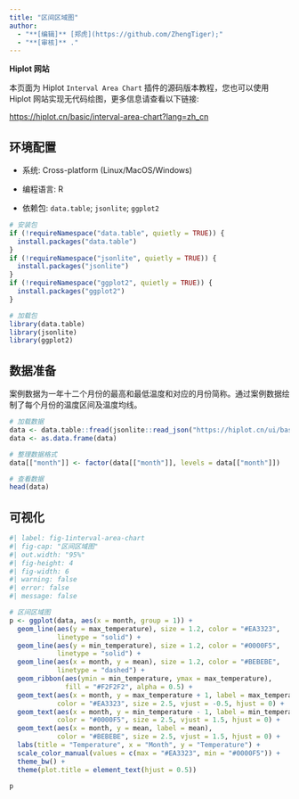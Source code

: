 ```yaml
---
title: "区间区域图"
author:
  - "**[编辑]** [郑虎](https://github.com/ZhengTiger);"
  - "**[审核]** ."
---
```


::: callout-note
**Hiplot 网站**

本页面为 Hiplot `Interval Area Chart` 插件的源码版本教程，您也可以使用 Hiplot 网站实现无代码绘图，更多信息请查看以下链接:

<https://hiplot.cn/basic/interval-area-chart?lang=zh_cn>
:::

## 环境配置

-   系统: Cross-platform (Linux/MacOS/Windows)

-   编程语言: R

-   依赖包: `data.table`; `jsonlite`; `ggplot2`

```r
# 安装包
if (!requireNamespace("data.table", quietly = TRUE)) {
  install.packages("data.table")
}
if (!requireNamespace("jsonlite", quietly = TRUE)) {
  install.packages("jsonlite")
}
if (!requireNamespace("ggplot2", quietly = TRUE)) {
  install.packages("ggplot2")
}

# 加载包
library(data.table)
library(jsonlite)
library(ggplot2)
```

## 数据准备

案例数据为一年十二个月份的最高和最低温度和对应的月份简称。通过案例数据绘制了每个月份的温度区间及温度均线。

```r
# 加载数据
data <- data.table::fread(jsonlite::read_json("https://hiplot.cn/ui/basic/interval-area-chart/data.json")$exampleData$textarea[[1]])
data <- as.data.frame(data)

# 整理数据格式
data[["month"]] <- factor(data[["month"]], levels = data[["month"]])

# 查看数据
head(data)
```

## 可视化

```r
#| label: fig-1interval-area-chart
#| fig-cap: "区间区域图"
#| out.width: "95%"
#| fig-height: 4
#| fig-width: 6
#| warning: false
#| error: false
#| message: false

# 区间区域图
p <- ggplot(data, aes(x = month, group = 1)) +
  geom_line(aes(y = max_temperature), size = 1.2, color = "#EA3323", 
            linetype = "solid") +
  geom_line(aes(y = min_temperature), size = 1.2, color = "#0000F5", 
            linetype = "solid") +
  geom_line(aes(x = month, y = mean), size = 1.2, color = "#BEBEBE", 
            linetype = "dashed") +
  geom_ribbon(aes(ymin = min_temperature, ymax = max_temperature), 
              fill = "#F2F2F2", alpha = 0.5) +
  geom_text(aes(x = month, y = max_temperature + 1, label = max_temperature),
            color = "#EA3323", size = 2.5, vjust = -0.5, hjust = 0) +
  geom_text(aes(x = month, y = min_temperature - 1, label = min_temperature),
            color = "#0000F5", size = 2.5, vjust = 1.5, hjust = 0) +
  geom_text(aes(x = month, y = mean, label = mean),
            color = "#BEBEBE", size = 2.5, vjust = 1.5, hjust = 0) +
  labs(title = "Temperature", x = "Month", y = "Temperature") +
  scale_color_manual(values = c(max = "#EA3323", min = "#0000F5")) +
  theme_bw() +
  theme(plot.title = element_text(hjust = 0.5))

p
```



